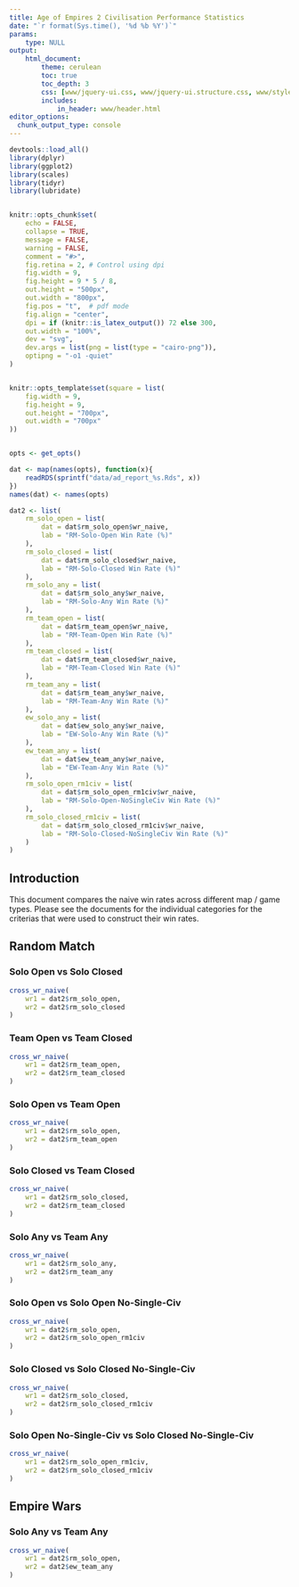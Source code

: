 ```yaml
---
title: Age of Empires 2 Civilisation Performance Statistics
date: "`r format(Sys.time(), '%d %b %Y')`"
params:
    type: NULL
output:
    html_document:
        theme: cerulean
        toc: true
        toc_depth: 3
        css: [www/jquery-ui.css, www/jquery-ui.structure.css, www/styles.css, www/jquery-ui.theme.css]
        includes:
            in_header: www/header.html
editor_options: 
  chunk_output_type: console
---
```



```r
devtools::load_all()
library(dplyr)
library(ggplot2)
library(scales)
library(tidyr)
library(lubridate)


knitr::opts_chunk$set(
    echo = FALSE,
    collapse = TRUE,
    message = FALSE,
    warning = FALSE,
    comment = "#>",
    fig.retina = 2, # Control using dpi
    fig.width = 9,
    fig.height = 9 * 5 / 8,
    out.height = "500px",
    out.width = "800px",
    fig.pos = "t",  # pdf mode
    fig.align = "center",
    dpi = if (knitr::is_latex_output()) 72 else 300,
    out.width = "100%",
    dev = "svg",
    dev.args = list(png = list(type = "cairo-png")),
    optipng = "-o1 -quiet"
)


knitr::opts_template$set(square = list(
    fig.width = 9,
    fig.height = 9,
    out.height = "700px",
    out.width = "700px"
))


opts <- get_opts()

dat <- map(names(opts), function(x){
    readRDS(sprintf("data/ad_report_%s.Rds", x))
})
names(dat) <- names(opts)

dat2 <- list(
    rm_solo_open = list(
        dat = dat$rm_solo_open$wr_naive,
        lab = "RM-Solo-Open Win Rate (%)"
    ),
    rm_solo_closed = list(
        dat = dat$rm_solo_closed$wr_naive,
        lab = "RM-Solo-Closed Win Rate (%)"
    ),
    rm_solo_any = list(
        dat = dat$rm_solo_any$wr_naive,
        lab = "RM-Solo-Any Win Rate (%)"
    ),
    rm_team_open = list(
        dat = dat$rm_team_open$wr_naive,
        lab = "RM-Team-Open Win Rate (%)"
    ),
    rm_team_closed = list(
        dat = dat$rm_team_closed$wr_naive,
        lab = "RM-Team-Closed Win Rate (%)"
    ),
    rm_team_any = list(
        dat = dat$rm_team_any$wr_naive,
        lab = "RM-Team-Any Win Rate (%)"
    ),
    ew_solo_any = list(
        dat = dat$ew_solo_any$wr_naive,
        lab = "EW-Solo-Any Win Rate (%)"
    ),
    ew_team_any = list(
        dat = dat$ew_team_any$wr_naive,
        lab = "EW-Team-Any Win Rate (%)"
    ),
    rm_solo_open_rm1civ = list(
        dat = dat$rm_solo_open_rm1civ$wr_naive,
        lab = "RM-Solo-Open-NoSingleCiv Win Rate (%)"
    ),
    rm_solo_closed_rm1civ = list(
        dat = dat$rm_solo_closed_rm1civ$wr_naive,
        lab = "RM-Solo-Closed-NoSingleCiv Win Rate (%)"
    )
)

```

## Introduction

This document compares the naive win rates across different map / game types. Please
see the documents for the individual categories for the criterias that were used to 
construct their win rates.


## Random Match

### Solo Open vs Solo Closed
```r
cross_wr_naive(
    wr1 = dat2$rm_solo_open,
    wr2 = dat2$rm_solo_closed
)
```

### Team Open vs Team Closed
```r
cross_wr_naive(
    wr1 = dat2$rm_team_open,
    wr2 = dat2$rm_team_closed
)
```

### Solo Open vs Team Open
```r
cross_wr_naive(
    wr1 = dat2$rm_solo_open,
    wr2 = dat2$rm_team_open
)
```

### Solo Closed vs Team Closed
```r
cross_wr_naive(
    wr1 = dat2$rm_solo_closed,
    wr2 = dat2$rm_team_closed
)
```

### Solo Any vs Team Any
```r
cross_wr_naive(
    wr1 = dat2$rm_solo_any,
    wr2 = dat2$rm_team_any
)
```



### Solo Open vs Solo Open No-Single-Civ
```r
cross_wr_naive(
    wr1 = dat2$rm_solo_open,
    wr2 = dat2$rm_solo_open_rm1civ
)
```

### Solo Closed vs Solo Closed No-Single-Civ
```r
cross_wr_naive(
    wr1 = dat2$rm_solo_closed,
    wr2 = dat2$rm_solo_closed_rm1civ
)
```


### Solo Open No-Single-Civ vs Solo Closed No-Single-Civ
```r
cross_wr_naive(
    wr1 = dat2$rm_solo_open_rm1civ,
    wr2 = dat2$rm_solo_closed_rm1civ
)
```

## Empire Wars

### Solo Any vs Team Any
```r
cross_wr_naive(
    wr1 = dat2$rm_solo_open,
    wr2 = dat2$ew_team_any
)
```
